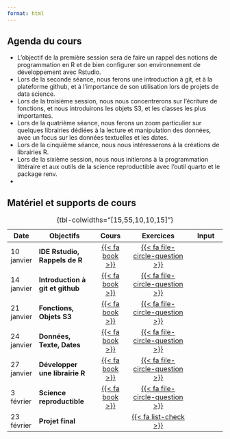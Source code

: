 ```yaml
---
format: html
---
```


## Agenda du cours

- L'objectif de la première session sera de faire un rappel des notions de programmation en R et de bien configurer son environnement de développement avec Rstudio.
- Lors de la seconde séance, nous ferons une introduction à git, et à la plateforme github, et à l'importance de son utilisation lors de projets de data science.
- Lors de la troisième session, nous nous concentrerons sur l'écriture de fonctions, et nous introduirons les objets S3, et les classes les plus importantes. 
- Lors de la quatrième séance, nous ferons un zoom particulier sur quelques librairies dédiées à la lecture et manipulation des données, avec un focus sur les données textuelles et les dates.
- Lors de la cinquième séance, nous nous intéresserons à la créations de librairies R.
- Lors de la sixième session, nous nous initierons à la programmation littéraire et aux outils de la science reproductible avec l'outil quarto et le package renv.
- 

## Matériel et supports de cours



| Date       | Objectifs                        | Cours               | Exercices                           | Input              |
|------------|----------------------------------|:-------------------:|:-----------------------------------:|:------------------:|
| 10 janvier | **IDE Rstudio, Rappels de R**    | [{{< fa book >}}](/slides/cours_1.html) | [{{< fa file-circle-question >}}](/exercises/sem_1.pdf) ||
| 14 janvier | **Introduction à git et github**         | [{{< fa book >}}]() | [{{< fa file-circle-question >}}]() ||
| 21 janvier | **Fonctions, Objets S3**        | [{{< fa book >}}]() | [{{< fa file-circle-question >}}]() |  |
| 24 janvier  | **Données, Texte, Dates**       | [{{< fa book >}}](l) | [{{< fa file-circle-question >}}]() ||
| 27 janvier  | **Développer une librairie R**        | [{{< fa book >}}]() | [{{< fa file-circle-question >}}]() ||
| 3 février | **Science reproductible** | [{{< fa book >}}]() | [{{< fa file-circle-question >}}]() ||
| 23 février | **Projet final**                 |                     | [{{< fa list-check >}}]()           ||


: {tbl-colwidths="\[15,55,10,10,15\]"}
